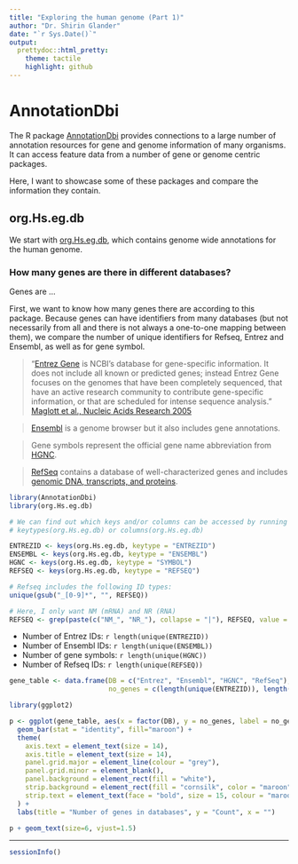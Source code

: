 ```yaml
---
title: "Exploring the human genome (Part 1)"
author: "Dr. Shirin Glander"
date: "`r Sys.Date()`"
output:
  prettydoc::html_pretty:
    theme: tactile
    highlight: github
---
```


# AnnotationDbi

The R package [AnnotationDbi](http://www.bioconductor.org/packages/release/bioc/html/AnnotationDbi.html) provides connections to a large number of annotation resources for gene and genome information of many organisms. It can access feature data from a number of gene or genome centric packages.

Here, I want to showcase some of these packages and compare the information they contain.

## org.Hs.eg.db

We start with [org.Hs.eg.db](http://bioconductor.org/packages/release/data/annotation/html/org.Hs.eg.db.html), which contains genome wide annotations for the human genome.

### How many genes are there in different databases?

Genes are ...

First, we want to know how many genes there are according to this package. Because genes can have identifiers from many databases (but not necessarily from all and there is not always a one-to-one mapping between them), we compare the number of unique identifiers for Refseq, Entrez and Ensembl, as well as for gene symbol.

> "[Entrez Gene](https://www.ncbi.nlm.nih.gov/gene) is NCBI's database for gene-specific information. It does not include all known or predicted genes; instead Entrez Gene focuses on the genomes that have been completely sequenced, that have an active research community to contribute gene-specific information, or that are scheduled for intense sequence analysis." [Maglott et al., Nucleic Acids Research 2005](http://nar.oxfordjournals.org/content/33/suppl_1/D54.full)

> [Ensembl](http://www.ensembl.org/index.html) is a genome browser but it also includes gene annotations.

> Gene symbols represent the official gene name abbreviation from [HGNC](http://www.genenames.org/).

> [RefSeq](https://www.ncbi.nlm.nih.gov/refseq/) contains a database of well-characterized genes and includes [genomic DNA, transcripts, and proteins](https://www.ncbi.nlm.nih.gov/books/NBK21091/table/ch18.T.refseq_accession_numbers_and_mole/?report=objectonly). 


```r
library(AnnotationDbi)
library(org.Hs.eg.db)

# We can find out which keys and/or columns can be accessed by running
# keytypes(org.Hs.eg.db) or columns(org.Hs.eg.db)

ENTREZID <- keys(org.Hs.eg.db, keytype = "ENTREZID")
ENSEMBL <- keys(org.Hs.eg.db, keytype = "ENSEMBL")
HGNC <- keys(org.Hs.eg.db, keytype = "SYMBOL")
REFSEQ <- keys(org.Hs.eg.db, keytype = "REFSEQ")

# Refseq includes the following ID types:
unique(gsub("_[0-9]*", "", REFSEQ))

# Here, I only want NM (mRNA) and NR (RNA)
REFSEQ <- grep(paste(c("NM_", "NR_"), collapse = "|"), REFSEQ, value = TRUE)
```

- Number of Entrez IDs: `r length(unique(ENTREZID))`
- Number of Ensembl IDs: `r length(unique(ENSEMBL))`
- Number of gene symbols: `r length(unique(HGNC))`
- Number of Refseq IDs: `r length(unique(REFSEQ))`

```r
gene_table <- data.frame(DB = c("Entrez", "Ensembl", "HGNC", "RefSeq"), 
                         no_genes = c(length(unique(ENTREZID)), length(unique(ENSEMBL)), length(unique(HGNC)), length(unique(REFSEQ))))

library(ggplot2)

p <- ggplot(gene_table, aes(x = factor(DB), y = no_genes, label = no_genes)) + 
  geom_bar(stat = "identity", fill="maroon") +
  theme(
    axis.text = element_text(size = 14),
    axis.title = element_text(size = 14),
    panel.grid.major = element_line(colour = "grey"),
    panel.grid.minor = element_blank(),
    panel.background = element_rect(fill = "white"),
    strip.background = element_rect(fill = "cornsilk", color = "maroon", size = 2),
    strip.text = element_text(face = "bold", size = 15, colour = "maroon")
  ) +
  labs(title = "Number of genes in databases", y = "Count", x = "")

p + geom_text(size=6, vjust=1.5)
```





---------------------------

```r
sessionInfo()
```
